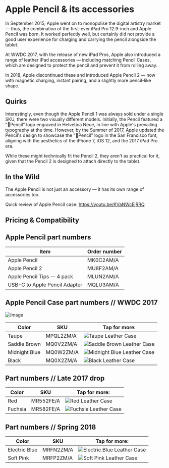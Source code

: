 
# Apple Pencil & its accessories

In September 2015, Apple went on to monopolise the digital artistry market — thus, the combination of the first-ever iPad Pro 12.9-inch and Apple Pencil was born. It worked perfectly well, but certainly did not provide a good user experience for charging and carrying the pencil alongside the tablet.

At WWDC 2017, with the release of new iPad Pros, Apple also introduced a range of leather iPad accessories — including matching Pencil Cases, which are designed to protect the pencil and prevent it from rolling away.

In 2018, Apple discontinued these and introduced Apple Pencil 2 — now with magnetic charging, instant pairing, and a slightly more pencil-like shape.

## Quirks

Interestingly, even though the Apple Pencil 1 was always sold under a single SKU, there were two visually different models. Initially, the Pencil featured a "Pencil" logo engraved in Helvetica Neue, in line with Apple's prevailing typography at the time. However, by the Summer of 2017, Apple updated the Pencil's design to showcase the "Pencil" logo in the San Francisco font, aligning with the aesthetics of the iPhone 7, iOS 12, and the 2017 iPad Pro era.

While these might technically fit the Pencil 2, they aren't as practical for it, given that the Pencil 2 is designed to attach directly to the tablet.

## In the Wild

The Apple Pencil is not just an accessory — it has its own range of accessories too.

Quick review of Apple Pencil case: https://youtu.be/KVaNWcEjRRQ

## Pricing & Compatibility

## Apple Pencil part numbers

| Item                          | Order number |
| ----------------------------- | ------------ |
| Apple Pencil                  | MK0C2AM/A    |
| Apple Pencil 2                | MU8F2AM/A    |
| Apple Pencil Tips — 4 pack    | MLUN2AM/A    |
| USB-C to Apple Pencil Adapter | MQLU3AM/A    |

## Apple Pencil Case part numbers // WWDC 2017

![Image](/assets/2017-pencil.jpg)

| Color | SKU | Tap for more: |
| --- | --- | --- |
| Taupe | MPQL2<wbr/>ZM/A | <Link href="/others/pencil/MPQL2" scroll={true}><img src="/everypreview/MPQL2.webp" alt="Taupe Leather Case"/></Link> |
| Saddle Brown | MQ0V2<wbr/>ZM/A | <Link href="/others/pencil/MQ0V2" scroll={true}><img src="/everypreview/MQ0V2.webp" alt="Saddle Brown Leather Case"/></Link> |
| Midnight Blue | MQ0W2<wbr/>ZM/A | <Link href="/others/pencil/MQ0W2" scroll={true}><img src="/everypreview/MQ0W2.webp" alt="Midnight Blue Leather Case"/></Link> |
| Black | MQ0X2<wbr/>ZM/A | <Link href="/others/pencil/MQ0X2" scroll={true}><img src="/everypreview/MQ0X2.webp" alt="Black Leather Case"/></Link> |

## Part numbers // Late 2017 drop

| Color | SKU | Tap for more: |
| --- | --- | --- |
| Red | MR552<wbr/>FE/A | <Link href="/others/pencil/MR552" scroll={true}><img src="/everypreview/MR552.webp" alt="Red Leather Case"/></Link> |
| Fuchsia | MR582<wbr/>FE/A | <Link href="/others/pencil/MR582" scroll={true}><img src="/everypreview/MR582.webp" alt="Fuchsia Leather Case"/></Link> |

## Part numbers // Spring 2018

| Color | SKU | Tap for more: |
| --- | --- | --- |
| Electric Blue | MRFN2<wbr/>ZM/A | <Link href="/others/pencil/MRFN2" scroll={true}><img src="/everypreview/MRFN2.webp" alt="Electric Blue Leather Case"/></Link> |
| Soft Pink | MRFP2<wbr/>ZM/A | <Link href="/others/pencil/MRFP2" scroll={true}><img src="/everypreview/MRFP2.webp" alt="Soft Pink Leather Case"/></Link> |
